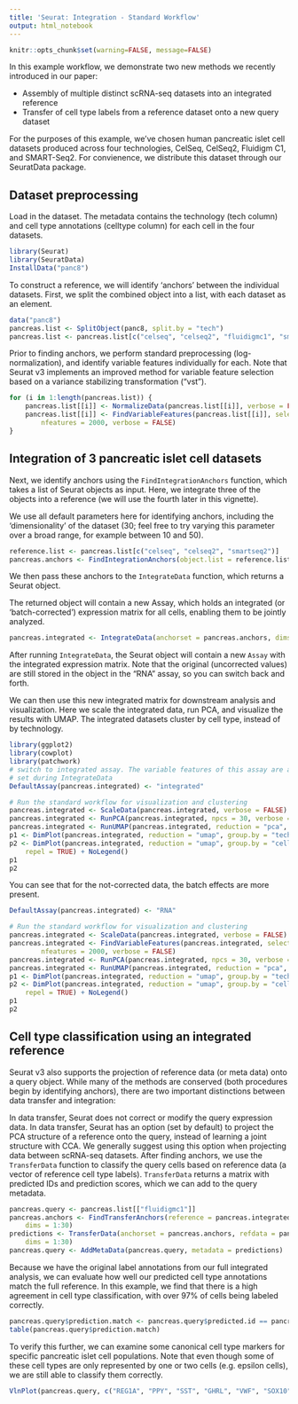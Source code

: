 ```yaml
---
title: 'Seurat: Integration - Standard Workflow'
output: html_notebook
---
```


```r
knitr::opts_chunk$set(warning=FALSE, message=FALSE)
```

In this example workflow, we demonstrate two new methods we recently introduced in our paper:

* Assembly of multiple distinct scRNA-seq datasets into an integrated reference
* Transfer of cell type labels from a reference dataset onto a new query dataset

For the purposes of this example, we've chosen human pancreatic islet cell datasets produced across four technologies, CelSeq, CelSeq2, Fluidigm C1, and SMART-Seq2. For convienence, we distribute this dataset through our SeuratData package.

## Dataset preprocessing

Load in the dataset. The metadata contains the technology (tech column) and cell type annotations (celltype column) for each cell in the four datasets.

```r
library(Seurat)
library(SeuratData)
InstallData("panc8")
```

To construct a reference, we will identify 'anchors' between the individual datasets. First, we split the combined object into a list, with each dataset as an element.

```r
data("panc8")
pancreas.list <- SplitObject(panc8, split.by = "tech")
pancreas.list <- pancreas.list[c("celseq", "celseq2", "fluidigmc1", "smartseq2")]
```

Prior to finding anchors, we perform standard preprocessing (log-normalization), and identify variable features individually for each. Note that Seurat v3 implements an improved method for variable feature selection based on a variance stabilizing transformation ("vst").

```r
for (i in 1:length(pancreas.list)) {
    pancreas.list[[i]] <- NormalizeData(pancreas.list[[i]], verbose = FALSE)
    pancreas.list[[i]] <- FindVariableFeatures(pancreas.list[[i]], selection.method = "vst", 
        nfeatures = 2000, verbose = FALSE)
}
```

## Integration of 3 pancreatic islet cell datasets

Next, we identify anchors using the `FindIntegrationAnchors` function, which takes a list of Seurat objects as input. Here, we integrate three of the objects into a reference (we will use the fourth later in this vignette).

We use all default parameters here for identifying anchors, including the 'dimensionality' of the dataset (30; feel free to try varying this parameter over a broad range, for example between 10 and 50).

```r
reference.list <- pancreas.list[c("celseq", "celseq2", "smartseq2")]
pancreas.anchors <- FindIntegrationAnchors(object.list = reference.list, dims = 1:30)
```

We then pass these anchors to the `IntegrateData` function, which returns a Seurat object.

The returned object will contain a new Assay, which holds an integrated (or 'batch-corrected') expression matrix for all cells, enabling them to be jointly analyzed.

```r
pancreas.integrated <- IntegrateData(anchorset = pancreas.anchors, dims = 1:30)
```

After running `IntegrateData`, the Seurat object will contain a new `Assay` with the integrated expression matrix. Note that the original (uncorrected values) are still stored in the object in the "RNA" assay, so you can switch back and forth.

We can then use this new integrated matrix for downstream analysis and visualization. Here we scale the integrated data, run PCA, and visualize the results with UMAP. The integrated datasets cluster by cell type, instead of by technology.
```r
library(ggplot2)
library(cowplot)
library(patchwork)
# switch to integrated assay. The variable features of this assay are automatically
# set during IntegrateData
DefaultAssay(pancreas.integrated) <- "integrated"

# Run the standard workflow for visualization and clustering
pancreas.integrated <- ScaleData(pancreas.integrated, verbose = FALSE)
pancreas.integrated <- RunPCA(pancreas.integrated, npcs = 30, verbose = FALSE)
pancreas.integrated <- RunUMAP(pancreas.integrated, reduction = "pca", dims = 1:30)
p1 <- DimPlot(pancreas.integrated, reduction = "umap", group.by = "tech")
p2 <- DimPlot(pancreas.integrated, reduction = "umap", group.by = "celltype", label = TRUE, 
    repel = TRUE) + NoLegend()
p1
p2
```
You can see that for the not-corrected data, the batch effects are more present.

```r
DefaultAssay(pancreas.integrated) <- "RNA"

# Run the standard workflow for visualization and clustering
pancreas.integrated <- ScaleData(pancreas.integrated, verbose = FALSE)
pancreas.integrated <- FindVariableFeatures(pancreas.integrated, selection.method = "vst", 
        nfeatures = 2000, verbose = FALSE)
pancreas.integrated <- RunPCA(pancreas.integrated, npcs = 30, verbose = FALSE)
pancreas.integrated <- RunUMAP(pancreas.integrated, reduction = "pca", dims = 1:30)
p1 <- DimPlot(pancreas.integrated, reduction = "umap", group.by = "tech")
p2 <- DimPlot(pancreas.integrated, reduction = "umap", group.by = "celltype", label = TRUE, 
    repel = TRUE) + NoLegend()
p1
p2
```


## Cell type classification using an integrated reference

Seurat v3 also supports the projection of reference data (or meta data) onto a query object. While many of the methods are conserved (both procedures begin by identifying anchors), there are two important distinctions between data transfer and integration:

In data transfer, Seurat does not correct or modify the query expression data.
In data transfer, Seurat has an option (set by default) to project the PCA structure of a reference onto the query, instead of learning a joint structure with CCA. We generally suggest using this option when projecting data between scRNA-seq datasets.
After finding anchors, we use the `TransferData` function to classify the query cells based on reference data (a vector of reference cell type labels). `TransferData` returns a matrix with predicted IDs and prediction scores, which we can add to the query metadata.

```r
pancreas.query <- pancreas.list[["fluidigmc1"]]
pancreas.anchors <- FindTransferAnchors(reference = pancreas.integrated, query = pancreas.query, 
    dims = 1:30)
predictions <- TransferData(anchorset = pancreas.anchors, refdata = pancreas.integrated$celltype, 
    dims = 1:30)
pancreas.query <- AddMetaData(pancreas.query, metadata = predictions)
```

Because we have the original label annotations from our full integrated analysis, we can evaluate how well our predicted cell type annotations match the full reference. In this example, we find that there is a high agreement in cell type classification, with over 97% of cells being labeled correctly.
```r
pancreas.query$prediction.match <- pancreas.query$predicted.id == pancreas.query$celltype
table(pancreas.query$prediction.match)
```

To verify this further, we can examine some canonical cell type markers for specific pancreatic islet cell populations. Note that even though some of these cell types are only represented by one or two cells (e.g. epsilon cells), we are still able to classify them correctly.

```r
VlnPlot(pancreas.query, c("REG1A", "PPY", "SST", "GHRL", "VWF", "SOX10"), group.by = "predicted.id")
```

